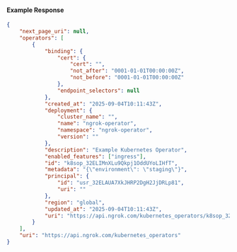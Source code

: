 #### Example Response

```json
{
	"next_page_uri": null,
	"operators": [
		{
			"binding": {
				"cert": {
					"cert": "",
					"not_after": "0001-01-01T00:00:00Z",
					"not_before": "0001-01-01T00:00:00Z"
				},
				"endpoint_selectors": null
			},
			"created_at": "2025-09-04T10:11:43Z",
			"deployment": {
				"cluster_name": "",
				"name": "ngrok-operator",
				"namespace": "ngrok-operator",
				"version": ""
			},
			"description": "Example Kubernetes Operator",
			"enabled_features": ["ingress"],
			"id": "k8sop_32ELIMnXLu9Qkpj1OddUYoLIHfT",
			"metadata": "{\"environment\": \"staging\"}",
			"principal": {
				"id": "usr_32ELAUA7XkJHRP2DgH2JjDRLp81",
				"uri": ""
			},
			"region": "global",
			"updated_at": "2025-09-04T10:11:43Z",
			"uri": "https://api.ngrok.com/kubernetes_operators/k8sop_32ELIMnXLu9Qkpj1OddUYoLIHfT"
		}
	],
	"uri": "https://api.ngrok.com/kubernetes_operators"
}
```
